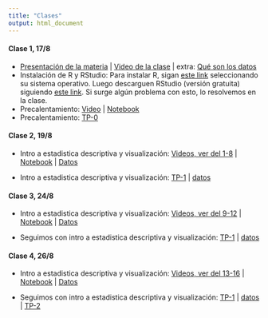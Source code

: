 ```yaml
---
title: "Clases"
output: html_document
---
```

  
#### Clase 1, 17/8

* [Presentación de la materia](https://github.com/guillermosolovey/laboratoriodedatos2021-2C/blob/master/docs/NotebooksTeoricas/Presentacion.pdf) | [Video de la clase](https://youtu.be/xeuQD_5NAEY) | extra: [Qué son los datos](https://youtube.com/playlist?list=PLN2e9R_DoC0SfT6Pnr2umyTw2hL-EVWPT)
* Instalación de R y RStudio: Para instalar R, sigan [este link](http://mirror.fcaglp.unlp.edu.ar/CRAN/) seleccionando su sistema operativo. Luego descarguen RStudio (versión gratuita) siguiendo [este link](https://www.rstudio.com/products/rstudio/download/#download). Si surge algún problema con esto, lo resolvemos en la clase. 
* Precalentamiento: [Video](https://youtube.com/playlist?list=PLq-WhOVzhK9yqiDESHs1x4zjUCDtQtWtp) | [Notebook](./NotebooksTeoricas/HelloR/notebook_HelloR.nb.html)
* Precalentamiento: [TP-0](./TrabajosPracticos/HelloR/ejercicios_HelloR.nb.html)

#### Clase 2, 19/8

* Intro a estadistica descriptiva y visualización: [Videos, ver del 1-8](https://youtube.com/playlist?list=PLq-WhOVzhK9xNqZSIaq8-f1MTKmRswpF7) | [Notebook](./NotebooksTeoricas/Estadistica_Descriptiva/notebook_estadistica_descriptiva.nb.html) | [Datos](./NotebooksTeoricas/Estadistica_Descriptiva/ar_properties.csv)
    
* Intro a estadistica descriptiva y visualización: [TP-1](./TrabajosPracticos/Temperaturas/temperatura_ejercicios.nb.html) | [datos](./TrabajosPracticos/Temperaturas/historico_temperaturas.csv)


#### Clase 3, 24/8

* Intro a estadistica descriptiva y visualización: [Videos, ver del 9-12](https://youtube.com/playlist?list=PLq-WhOVzhK9xNqZSIaq8-f1MTKmRswpF7) | [Notebook](./NotebooksTeoricas/Estadistica_Descriptiva/notebook_estadistica_descriptiva.nb.html) | [Datos](./NotebooksTeoricas/Estadistica_Descriptiva/ar_properties.csv)
    
* Seguimos con intro a estadistica descriptiva y visualización: [TP-1](./TrabajosPracticos/Temperaturas/temperatura_ejercicios.nb.html) | [datos](./TrabajosPracticos/Temperaturas/historico_temperaturas.csv)


#### Clase 4, 26/8

* Intro a estadistica descriptiva y visualización: [Videos, ver del 13-16](https://youtube.com/playlist?list=PLq-WhOVzhK9xNqZSIaq8-f1MTKmRswpF7) | [Notebook](./NotebooksTeoricas/Estadistica_Descriptiva/notebook_estadistica_descriptiva.nb.html) | [Datos](./NotebooksTeoricas/Estadistica_Descriptiva/ar_properties.csv)
    
* Seguimos con intro a estadistica descriptiva y visualización: [TP-1](./TrabajosPracticos/Temperaturas/temperatura_ejercicios.nb.html) | [datos](./TrabajosPracticos/Temperaturas/historico_temperaturas.csv) |  [TP-2](./TrabajosPracticos/Properarti_EstadisticaDescriptiva/properati_ejercicios.nb.html)

